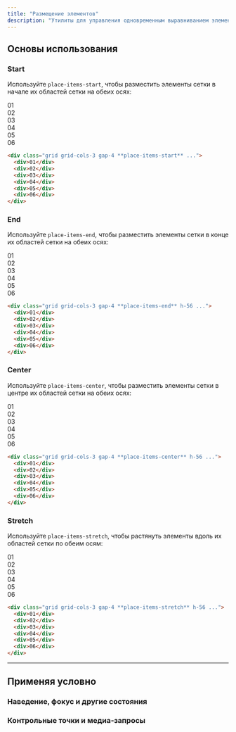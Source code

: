 ```yaml
---
title: "Размещение элементов"
description: "Утилиты для управления одновременным выравниванием элементов."
---
```




## Основы использования

### Start

Используйте `place-items-start`, чтобы разместить элементы сетки в начале их областей сетки на обеих осях:

<Example>
  <div class="font-mono text-white text-sm font-bold leading-6">
    <div class="grid grid-cols-3 gap-4 h-56 gap-4">
      <div class="bg-stripes-cyan grid place-items-start rounded-lg">
        <div class="p-4 w-14 h-14 flex items-center justify-center shadow-lg rounded-lg bg-cyan-500">01</div>
      </div>
      <div class="bg-stripes-cyan grid place-items-start rounded-lg">
        <div class="p-4 w-14 h-14 flex items-center justify-center shadow-lg rounded-lg bg-cyan-500">02</div>
      </div>
      <div class="bg-stripes-cyan grid place-items-start rounded-lg">
        <div class="p-4 w-14 h-14 flex items-center justify-center shadow-lg rounded-lg bg-cyan-500">03</div>
      </div>
      <div class="bg-stripes-cyan grid place-items-start rounded-lg">
        <div class="p-4 w-14 h-14 flex items-center justify-center shadow-lg rounded-lg bg-cyan-500">04</div>
      </div>
      <div class="bg-stripes-cyan grid place-items-start rounded-lg">
        <div class="p-4 w-14 h-14 flex items-center justify-center shadow-lg rounded-lg bg-cyan-500">05</div>
      </div>
      <div class="bg-stripes-cyan grid place-items-start rounded-lg">
        <div class="p-4 w-14 h-14 flex items-center justify-center shadow-lg rounded-lg bg-cyan-500">06</div>
      </div>
    </div>
  </div>
</Example>

```html
<div class="grid grid-cols-3 gap-4 **place-items-start** ...">
  <div>01</div>
  <div>02</div>
  <div>03</div>
  <div>04</div>
  <div>05</div>
  <div>06</div>
</div>
```

### End

Используйте `place-items-end`, чтобы разместить элементы сетки в конце их областей сетки на обеих осях:

<Example>
  <div class="font-mono text-white text-sm font-bold leading-6">
    <div class="grid grid-cols-3 gap-4 h-56 gap-4">
      <div class="bg-stripes-violet grid place-items-end rounded-lg">
        <div class="p-4 w-14 h-14 flex items-center justify-center shadow-lg rounded-lg bg-violet-500">01</div>
      </div>
      <div class="bg-stripes-violet grid place-items-end rounded-lg">
        <div class="p-4 w-14 h-14 flex items-center justify-center shadow-lg rounded-lg bg-violet-500">02</div>
      </div>
      <div class="bg-stripes-violet grid place-items-end rounded-lg">
        <div class="p-4 w-14 h-14 flex items-center justify-center shadow-lg rounded-lg bg-violet-500">03</div>
      </div>
      <div class="bg-stripes-violet grid place-items-end rounded-lg">
        <div class="p-4 w-14 h-14 flex items-center justify-center shadow-lg rounded-lg bg-violet-500">04</div>
      </div>
      <div class="bg-stripes-violet grid place-items-end rounded-lg">
        <div class="p-4 w-14 h-14 flex items-center justify-center shadow-lg rounded-lg bg-violet-500">05</div>
      </div>
      <div class="bg-stripes-violet grid place-items-end rounded-lg">
        <div class="p-4 w-14 h-14 flex items-center justify-center shadow-lg rounded-lg bg-violet-500">06</div>
      </div>
    </div>
  </div>
</Example>

```html
<div class="grid grid-cols-3 gap-4 **place-items-end** h-56 ...">
  <div>01</div>
  <div>02</div>
  <div>03</div>
  <div>04</div>
  <div>05</div>
  <div>06</div>
</div>
```

### Center

Используйте `place-items-center`, чтобы разместить элементы сетки в центре их областей сетки на обеих осях:

<Example>
  <div class="font-mono text-white text-sm font-bold leading-6">
    <div class="grid grid-cols-3 gap-4 h-56 gap-4">
      <div class="bg-stripes-pink grid place-items-center rounded-lg">
        <div class="p-4 w-14 h-14 flex items-center justify-center shadow-lg rounded-lg bg-pink-500">01</div>
      </div>
      <div class="bg-stripes-pink grid place-items-center rounded-lg">
        <div class="p-4 w-14 h-14 flex items-center justify-center shadow-lg rounded-lg bg-pink-500">02</div>
      </div>
      <div class="bg-stripes-pink grid place-items-center rounded-lg">
        <div class="p-4 w-14 h-14 flex items-center justify-center shadow-lg rounded-lg bg-pink-500">03</div>
      </div>
      <div class="bg-stripes-pink grid place-items-center rounded-lg">
        <div class="p-4 w-14 h-14 flex items-center justify-center shadow-lg rounded-lg bg-pink-500">04</div>
      </div>
      <div class="bg-stripes-pink grid place-items-center rounded-lg">
        <div class="p-4 w-14 h-14 flex items-center justify-center shadow-lg rounded-lg bg-pink-500">05</div>
      </div>
      <div class="bg-stripes-pink grid place-items-center rounded-lg">
        <div class="p-4 w-14 h-14 flex items-center justify-center shadow-lg rounded-lg bg-pink-500">06</div>
      </div>
    </div>
  </div>
</Example>

```html
<div class="grid grid-cols-3 gap-4 **place-items-center** h-56 ...">
  <div>01</div>
  <div>02</div>
  <div>03</div>
  <div>04</div>
  <div>05</div>
  <div>06</div>
</div>
```

### Stretch

Используйте `place-items-stretch`, чтобы растянуть элементы вдоль их областей сетки по обеим осям:

<Example>
  <div class="font-mono text-white text-sm font-bold leading-6">
    <div class="grid grid-cols-3 gap-4 h-56 gap-4">
      <div class="bg-stripes-blue grid place-items-stretch rounded-lg">
        <div class="p-4 flex items-center justify-center shadow-lg rounded-lg bg-blue-500">01</div>
      </div>
      <div class="bg-stripes-blue grid place-items-stretch rounded-lg">
        <div class="p-4 flex items-center justify-center shadow-lg rounded-lg bg-blue-500">02</div>
      </div>
      <div class="bg-stripes-blue grid place-items-stretch rounded-lg">
        <div class="p-4 flex items-center justify-center shadow-lg rounded-lg bg-blue-500">03</div>
      </div>
      <div class="bg-stripes-blue grid place-items-stretch rounded-lg">
        <div class="p-4 flex items-center justify-center shadow-lg rounded-lg bg-blue-500">04</div>
      </div>
      <div class="bg-stripes-blue grid place-items-stretch rounded-lg">
        <div class="p-4 flex items-center justify-center shadow-lg rounded-lg bg-blue-500">05</div>
      </div>
      <div class="bg-stripes-blue grid place-items-stretch rounded-lg">
        <div class="p-4 flex items-center justify-center shadow-lg rounded-lg bg-blue-500">06</div>
      </div>
    </div>
  </div>
</Example>

```html
<div class="grid grid-cols-3 gap-4 **place-items-stretch** h-56 ...">
  <div>01</div>
  <div>02</div>
  <div>03</div>
  <div>04</div>
  <div>05</div>
  <div>06</div>
</div>
```

---

## <Heading ignore>Применяя условно</Heading>

### <Heading ignore>Наведение, фокус и другие состояния</Heading>

<HoverFocusAndOtherStates defaultClass="grid place-items-start" featuredClass="place-items-center" />

### <Heading ignore>Контрольные точки и медиа-запросы</Heading>

<BreakpointsAndMediaQueries defaultClass="grid place-items-start" featuredClass="place-items-center" />
